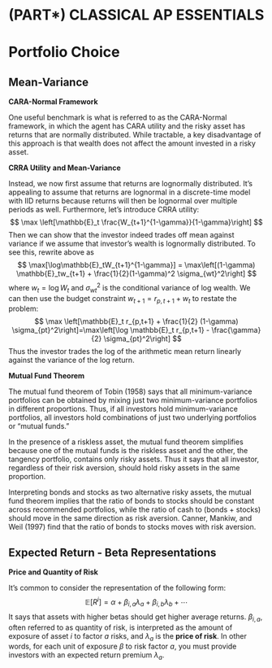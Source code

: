 # (PART\*) CLASSICAL AP ESSENTIALS {-}

# Portfolio Choice

## Mean-Variance

**CARA-Normal Framework**

One useful benchmark is what is referred to as the CARA-Normal framework, in which the agent has CARA utility and the risky asset has returns that are normally distributed. While tractable, a key disadvantage of this approach is that wealth does not affect the amount invested in a risky asset. 

**CRRA Utility** **and Mean-Variance**

Instead, we now first assume that returns are lognormally distributed. It's appealing to assume that returns are lognormal in a discrete-time model with IID returns because returns will then be lognormal over multiple periods as well. Furthermore, let's introduce CRRA utility:
$$
\max \left[\mathbb{E}_t \frac{W_{t+1}^{1-\gamma}}{1-\gamma}\right]
$$
Then we can show that the investor indeed trades off mean against variance if we assume that investor's wealth is lognormally distributed. To see this, rewrite above as
$$
\max[\log\mathbb{E}_tW_{t+1}^{1-\gamma}] = \max\left[(1-\gamma) \mathbb{E}_tw_{t+1} + \frac{1}{2}(1-\gamma)^2 \sigma_{wt}^2\right]
$$
where $w_t =\log W_t$ and $\sigma_{wt}^2$ is the conditional variance of log wealth. We can then use the budget constraint $w_{t+1} = r_{p,t+1}+w_t$ to restate the problem:
$$
\max \left[\mathbb{E}_t r_{p,t+1} + \frac{1}{2} (1-\gamma) \sigma_{pt}^2\right]=\max\left[\log \mathbb{E}_t r_{p,t+1} - \frac{\gamma}{2} \sigma_{pt}^2\right]
$$
Thus the investor trades the log of the arithmetic mean return linearly against the variance of the log return. 

**Mutual Fund Theorem**

The mutual fund theorem of Tobin (1958) says that all minimum-variance portfolios can be obtained by mixing just two minimum-variance portfolios in different proportions. Thus, if all investors hold minimum-variance portfolios, all investors hold combinations of just two underlying portfolios or “mutual funds.”

In the presence of a riskless asset, the mutual fund theorem simplifies because one of the mutual funds is the riskless asset and the other, the tangency portfolio, contains only risky assets. Thus it says that all investor, regardless of their risk aversion, should hold risky assets in the same proportion.

Interpreting bonds and stocks as two alternative risky assets, the mutual fund theorem implies that the ratio of bonds to stocks should be constant across recommended portfolios, while the ratio of cash to (bonds + stocks) should move in the same direction as risk aversion. Canner, Mankiw, and Weil (1997) find that the ratio of bonds to stocks moves with risk aversion.



## Expected Return - Beta Representations  

**Price and Quantity of Risk**

It's common to consider the representation of the following form:
$$
\mathbb{E}[R^i] = \alpha + \beta_{i,a}\lambda_a + \beta_{i,b}\lambda_b +\cdots
$$
It says that assets with higher betas should get higher average returns. $\beta_{i,a}$, often referred to as quantity of risk, is interpreted as the amount of exposure of asset $i$ to factor $a$ risks, and $\lambda_a$ is the **price of risk**. In other words, for each unit of exposure $\beta$ to risk factor $a$, you must provide investors with an expected return premium $\lambda_a$. 
